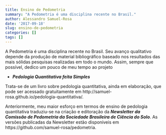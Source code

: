 ```yaml
---
title: Ensino de Pedometria
summary: "A Pedometria é uma disciplina recente no Brasil."
author: Alessandro Samuel-Rosa
date: '2017-09-18'
slug: ensino-de-pedometria
categories: []
tags: []
---
```


A Pedometria é uma disciplina recente no Brasil. Seu avanço qualitativo depende da produção de
material bibliográfico baseado nos resultados das mais sólidas pesquisas realizadas em todo o mundo. Assim,
sempre que possível, dedico um pouco de meu tempo ao projeto

* ***Pedologia Quantitativa feita Simples***

Trata-se de um livro sobre pedologia quantitativa, ainda em elaboração, que pode ser acessado gratuitamente em
http://samuel-rosa.github.io/pedologia-quantitativa/.

Anteriormente, meu maior esforço em termos de ensino de pedologia quantitativa traduziu-se na criação e
editoração da ***Newsletter da Comissão de Pedometria da Sociedade Brasileira de Ciência do Solo***. As 
versões publicadas da Newsletter estão disponíveis em https://github.com/samuel-rosa/pedometria.

